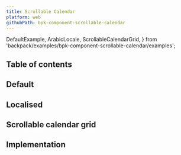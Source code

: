 ```yaml
---
title: Scrollable Calendar
platform: web
githubPath: bpk-component-scrollable-calendar
---
```



  DefaultExample,
  ArabicLocale,
  ScrollableCalendarGrid,
} from 'backpack/examples/bpk-component-scrollable-calendar/examples';

## Table of contents

## Default

<PresentationBlock>
  <DefaultExample />
</PresentationBlock>

## Localised

<PresentationBlock>
  <ArabicLocale />
</PresentationBlock>

## Scrollable calendar grid

<PresentationBlock>
  <ScrollableCalendarGrid />
</PresentationBlock>


## Implementation

<Readme />

